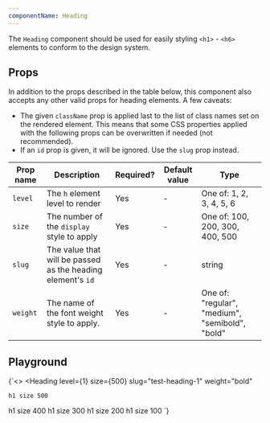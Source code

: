 ```yaml
---
componentName: Heading
---
```


The `Heading` component should be used for easily styling `<h1>` - `<h6>` elements to conform to the design system.

## Props

In addition to the props described in the table below, this component also accepts any other valid props for heading elements. A few caveats:

- The given `className` prop is applied last to the list of class names set on the rendered element. This means that some CSS properties applied with the following props can be overwritten if needed (not recommended).
- If an `id` prop is given, it will be ignored. Use the `slug` prop instead.

| Prop name | Description                                                 | Required? | Default value | Type                                            |
| --------- | ----------------------------------------------------------- | --------- | ------------- | ----------------------------------------------- |
| `level`   | The `h` element level to render                             | Yes       | -             | One of: 1, 2, 3, 4, 5, 6                        |
| `size`    | The number of the `display` style to apply                  | Yes       | -             | One of: 100, 200, 300, 400, 500                 |
| `slug`    | The value that will be passed as the heading element's `id` | Yes       | -             | string                                          |
| `weight`  | The name of the font weight style to apply.                 | Yes       | -             | One of: "regular", "medium", "semibold", "bold" |

## Playground

<LiveComponent>{`<>
  <Heading
    level={1}
    size={500}
    slug="test-heading-1"
    weight="bold"
  >
    h1 size 500
  </Heading>
  <Heading
    level={1}
    size={400}
    slug="test-heading-2"
    weight="bold"
  >
    h1 size 400
  </Heading>
  <Heading
    level={1}
    size={300}
    slug="test-heading-3"
    weight="bold"
  >
    h1 size 300
  </Heading>
  <Heading
    level={1}
    size={200}
    slug="test-heading-4"
    weight="bold"
  >
    h1 size 200
  </Heading>
  <Heading
    level={1}
    size={100}
    slug="test-heading-5"
    weight="bold"
  >
    h1 size 100
  </Heading>
</>`}</LiveComponent>
